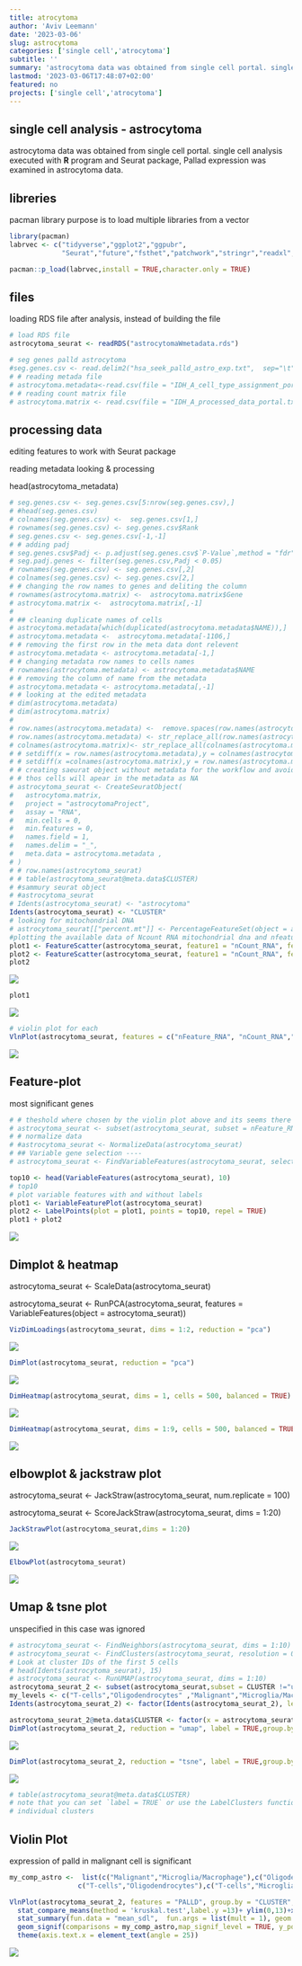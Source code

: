 ```yaml
---
title: atrocytoma
author: 'Aviv Leemann'
date: '2023-03-06'
slug: astrocytoma
categories: ['single cell','atrocytoma']
subtitle: ''
summary: 'astrocytoma data was obtained from single cell portal. single cell analysis executed with **R** program and Seurat package, Pallad expression was examined in astrocytoma data.'
lastmod: '2023-03-06T17:48:07+02:00'
featured: no
projects: ['single cell','atrocytoma']
---
```


## single cell analysis - astrocytoma

astrocytoma data was obtained from single cell portal. single cell analysis executed with **R** program and Seurat package, Pallad expression was examined in astrocytoma data.

## libreries

pacman library purpose is to load multiple libraries from a vector

```r
library(pacman)
labrvec <- c("tidyverse","ggplot2","ggpubr",
             "Seurat","future","fsthet","patchwork","stringr","readxl","stats")

pacman::p_load(labrvec,install = TRUE,character.only = TRUE)
```

## files

loading RDS file after analysis, instead of building the file

```r
# load RDS file
astrocytoma_seurat <- readRDS("astrocytomaWmetadata.rds")

# seg genes palld astrocytoma 
#seg.genes.csv <- read.delim2("hsa_seek_palld_astro_exp.txt",  sep="\t",header = F,  stringsAsFactors = F,check.names = FALSE)
# # reading metada file
# astrocytoma.metadata<-read.csv(file = "IDH_A_cell_type_assignment_portal_v2.txt",sep ="\t" )
# # reading count matrix file
# astrocytoma.matrix <- read.csv(file = "IDH_A_processed_data_portal.txt",sep ="\t",check.names = FALSE)
```

## processing data

editing features to work with Seurat package

reading metadata looking & processing

head(astrocytoma_metadata)

```r
# seg.genes.csv <- seg.genes.csv[5:nrow(seg.genes.csv),]
# #head(seg.genes.csv)
# colnames(seg.genes.csv) <-  seg.genes.csv[1,]
# rownames(seg.genes.csv) <- seg.genes.csv$Rank
# seg.genes.csv <- seg.genes.csv[-1,-1]
# # adding padj
# seg.genes.csv$Padj <- p.adjust(seg.genes.csv$`P-Value`,method = "fdr")
# seg.padj.genes <- filter(seg.genes.csv,Padj < 0.05)
# rownames(seg.genes.csv) <- seg.genes.csv[,2]
# colnames(seg.genes.csv) <- seg.genes.csv[2,]
# # changing the row names to genes and deliting the column
# rownames(astrocytoma.matrix) <-  astrocytoma.matrix$Gene
# astrocytoma.matrix <-  astrocytoma.matrix[,-1]
# 
# ## cleaning duplicate names of cells
# astrocytoma.metadata[which(duplicated(astrocytoma.metadata$NAME)),]
# astrocytoma.metadata <-  astrocytoma.metadata[-1106,]
# # removing the first row in the meta data dont relevent
# astrocytoma.metadata <- astrocytoma.metadata[-1,]
# # changing metadata row names to cells names
# rownames(astrocytoma.metadata) <- astrocytoma.metadata$NAME
# # removing the column of name from the metadata
# astrocytoma.metadata <- astrocytoma.metadata[,-1]
# # looking at the edited metadata
# dim(astrocytoma.metadata)
# dim(astrocytoma.matrix)
# 
# row.names(astrocytoma.metadata) <-  remove.spaces(row.names(astrocytoma.metadata) ) 
# row.names(astrocytoma.metadata) <- str_replace_all(row.names(astrocytoma.metadata) ,"[\\.-]" , "_")
# colnames(astrocytoma.matrix)<- str_replace_all(colnames(astrocytoma.matrix), "[\\.-]", "_")
# # setdiff(x = row.names(astrocytoma.metadata),y = colnames(astrocytoma.matrix))
# # setdiff(x =colnames(astrocytoma.matrix),y = row.names(astrocytoma.metadata) )
# # creating saeurat object without metadata for the workflow and avoiding unspesified cells 
# # thos cells will apear in the metadata as NA
# astrocytoma_seurat <- CreateSeuratObject(
#   astrocytoma.matrix,
#   project = "astrocytomaProject",
#   assay = "RNA",
#   min.cells = 0,
#   min.features = 0,
#   names.field = 1,
#   names.delim = "_",
#   meta.data = astrocytoma.metadata ,
# )
# # row.names(astrocytoma_seurat)
# # table(astrocytoma_seurat@meta.data$CLUSTER)
# #sammury seurat object
# #astrocytoma_seurat
# Idents(astrocytoma_seurat) <- "astrocytoma"
Idents(astrocytoma_seurat) <- "CLUSTER"
# looking for mitochondrial DNA
# astrocytoma_seurat[["percent.mt"]] <- PercentageFeatureSet(object = astrocytoma_seurat, pattern = "^MT-")
#plotting the available data of Ncount RNA mitochondrial dna and nfeature rna
plot1 <- FeatureScatter(astrocytoma_seurat, feature1 = "nCount_RNA", feature2 = "percent.mt")
plot2 <- FeatureScatter(astrocytoma_seurat, feature1 = "nCount_RNA", feature2 = "nFeature_RNA")
plot2 
```

![](index_files/figure-html/processing-1.jpeg)

```r
plot1
```

![](index_files/figure-html/processing-2.jpeg)


```r
# violin plot for each
VlnPlot(astrocytoma_seurat, features = c("nFeature_RNA", "nCount_RNA","percent.mt"), ncol = 3,pt.size = 0)
```

![](index_files/figure-html/processing-3.jpeg)



## Feature-plot

most significant genes

```r
# # theshold where chosen by the violin plot above and its seems there isnt mitochondrial in data 
# astrocytoma_seurat <- subset(astrocytoma_seurat, subset = nFeature_RNA > 2500 & nFeature_RNA < 10000) 
# # normalize data
# #astrocytoma_seurat <- NormalizeData(astrocytoma_seurat)
# ## Variable gene selection ----
# astrocytoma_seurat <- FindVariableFeatures(astrocytoma_seurat, selection.method = "vst", nfeatures = 2000)

top10 <- head(VariableFeatures(astrocytoma_seurat), 10)
# top10
# plot variable features with and without labels
plot1 <- VariableFeaturePlot(astrocytoma_seurat)
plot2 <- LabelPoints(plot = plot1, points = top10, repel = TRUE)
plot1 + plot2
```

![](index_files/figure-html/Feature plot-1.jpeg)



## Dimplot & heatmap

astrocytoma_seurat \<- ScaleData(astrocytoma_seurat)

astrocytoma_seurat \<- RunPCA(astrocytoma_seurat, features = VariableFeatures(object = astrocytoma_seurat))

```r
VizDimLoadings(astrocytoma_seurat, dims = 1:2, reduction = "pca")
```

![](index_files/figure-html/Dimplot & heatmap-1.jpeg)



```r
DimPlot(astrocytoma_seurat, reduction = "pca")
```

![](index_files/figure-html/Dimplot & heatmap-2.jpeg)



```r
DimHeatmap(astrocytoma_seurat, dims = 1, cells = 500, balanced = TRUE)
```

![](index_files/figure-html/Dimplot & heatmap-3.jpeg)



```r
DimHeatmap(astrocytoma_seurat, dims = 1:9, cells = 500, balanced = TRUE)
```

![](index_files/figure-html/Dimplot & heatmap-4.jpeg)



## elbowplot & jackstraw plot

astrocytoma_seurat \<- JackStraw(astrocytoma_seurat, num.replicate = 100)

astrocytoma_seurat \<- ScoreJackStraw(astrocytoma_seurat, dims = 1:20)

```r
JackStrawPlot(astrocytoma_seurat,dims = 1:20)
```

![](index_files/figure-html/elbowplot & jackstraw plot-1.jpeg)



```r
ElbowPlot(astrocytoma_seurat)
```

![](index_files/figure-html/elbowplot & jackstraw plot-2.jpeg)



## Umap & tsne plot

unspecified in this case was ignored

```r
# astrocytoma_seurat <- FindNeighbors(astrocytoma_seurat, dims = 1:10)
# astrocytoma_seurat <- FindClusters(astrocytoma_seurat, resolution = 0.5)
# Look at cluster IDs of the first 5 cells
# head(Idents(astrocytoma_seurat), 15)
# astrocytoma_seurat <- RunUMAP(astrocytoma_seurat, dims = 1:10)
astrocytoma_seurat_2 <- subset(astrocytoma_seurat,subset = CLUSTER !="unspecified" )
my_levels <- c("T-cells","Oligodendrocytes" ,"Malignant","Microglia/Macrophage")
Idents(astrocytoma_seurat_2) <- factor(Idents(astrocytoma_seurat_2), levels= )

astrocytoma_seurat_2@meta.data$CLUSTER <- factor(x = astrocytoma_seurat_2@meta.data$CLUSTER, levels = c("Microglia/Macrophage","Malignant","Oligodendrocytes" ,"T-cells"))
DimPlot(astrocytoma_seurat_2, reduction = "umap", label = TRUE,group.by = "CLUSTER") +ggtitle("CellAssignment")
```

![](index_files/figure-html/umap & tsne-1.jpeg)



```r
DimPlot(astrocytoma_seurat_2, reduction = "tsne", label = TRUE,group.by = "CLUSTER") +ggtitle("CellAssignment")
```

![](index_files/figure-html/umap & tsne-2.jpeg)



```r
# table(astrocytoma_seurat@meta.data$CLUSTER)
# note that you can set `label = TRUE` or use the LabelClusters function to help label
# individual clusters
```

## Violin Plot

expression of palld in malignant cell is significant

```r
my_comp_astro <-  list(c("Malignant","Microglia/Macrophage"),c("Oligodendrocytes","Malignant"),c("T-cells","Malignant"),
                 c("T-cells","Oligodendrocytes"),c("T-cells","Microglia/Macrophage"),c("Microglia/Macrophage","Oligodendrocytes"))

VlnPlot(astrocytoma_seurat_2, features = "PALLD", group.by = "CLUSTER", sort = FALSE,pt.size = 0) + 
  stat_compare_means(method = 'kruskal.test',label.y =13)+ ylim(0,13)+xlab("Cell Type")+
  stat_summary(fun.data = "mean_sdl",  fun.args = list(mult = 1), geom = "pointrange", color = "red",size=0.1)+
  geom_signif(comparisons = my_comp_astro,map_signif_level = TRUE, y_position=c(9,7,8,9,10,11,12))+NoLegend()+
  theme(axis.text.x = element_text(angle = 25))
```

![](index_files/figure-html/violin plot-1.jpeg)


